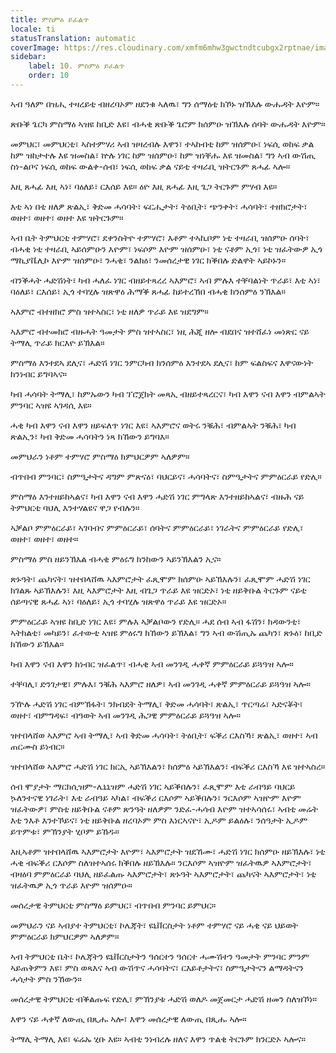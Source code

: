 ```yaml
---
title: ምስምዕ ይፈልጥ
locale: ti
statusTranslation: automatic
coverImage: https://res.cloudinary.com/xmfm6mhw3gwctndtcubgx2rptnae/image/upload/v1740337243/small_cover_educacion_fundamental_a051170f1c.webp
sidebar:
    label: 10. ምስምዕ ይፈልጥ
    order: 10
---
```

ኣብ ዓለም በዝሒ ተዛረይቲ ብዘረባኦም ዘደንቁ ኣለዉ፣ ግን ሰማዕቲ ክኾኑ ዝኽእሉ ውሑዳት እዮም።

ጽቡቕ ጌርካ ምስማዕ ኣዝዩ ከቢድ እዩ፣ ብሓቂ ጽቡቕ ጌሮም ክሰምዑ ዝኽእሉ ሰባት ውሑዳት እዮም።

መምህር፣ መምህርቲ፣ ኣስተምሃሪ ኣብ ዝዛረብሉ እዋን፣ ተኣከብቲ ከም ዝሰምዑ፣ ነፍሲ ወከፍ ቃል ከም ዝከታተሉ እዩ ዝመስል፣ ኵሉ ነገር ከም ዝሰምዑ፣ ከም ዝነቐሑ እዩ ዝመስል፣ ግን ኣብ ውሽጢ ስነ-ልቦና ነፍሲ ወከፍ ውልቀ-ሰብ፣ ነፍሲ ወከፍ ቃል ናይቲ ተዛራቢ ዝትርጉም ጸሓፊ ኣሎ።

እዚ ጸሓፊ እዚ ኣነ፣ ባዕለይ፣ ርእሰይ እዩ። ዕዮ እዚ ጸሓፊ እዚ ጌጋ ትርጉም ምሃብ እዩ።

እቲ ኣነ በቲ ዘለዎ ጽልኢ፣ ቅድመ ሓሳባት፣ ፍርሒታት፣ ትዕቢት፣ ጭንቀት፣ ሓሳባት፣ ተዘክሮታት፣ ወዘተ፣ ወዘተ፣ ወዘተ እዩ ዝትርጉም።

ኣብ ቤት ትምህርቲ ተምሃሮ፣ ደቀንስትዮ ተምሃሮ፣ እቶም ተኣኪቦም ነቲ ተዛራቢ ዝሰምዑ ሰባት፣ ብሓቂ ነቲ ተዛራቢ ኣይሰምዑን እዮም፣ ነፍሶም እዮም ዝሰምዑ፣ ነቲ ናቶም ኢጎ፣ ነቲ ዝፈትውዎ ኢጎ ማኪያቬሊኮ እዮም ዝሰምዑ፣ ንሓቂ፣ ንልክዕ፣ ንመሰረታዊ ነገር ክቕበሉ ድልዋት ኣይኮኑን።

ብንቕሓት ሓድሽነት፣ ካብ ሓለፈ ነገር ብዘይተጻረረ ኣእምሮ፣ ኣብ ምሉእ ተቐባልነት ጥራይ፣ እቲ ኣነ፣ ባዕለይ፣ ርእሰይ፣ ኢጎ ተባሂሉ ዝጽዋዕ ሕማቕ ጸሓፊ ከይተረኸበ ብሓቂ ክንሰምዕ ንኽእል።

ኣእምሮ ብተዘክሮ ምስ ዝተኣስር፣ ነቲ ዘለዎ ጥራይ እዩ ዝደግም።

ኣእምሮ ብተመክሮ ብዙሓት ዓመታት ምስ ዝተኣስር፣ ነዚ ሕጂ ዘሎ ብደበና ዝተሸፈነ መነጽር ናይ ትማሊ ጥራይ ክርእዮ ይኽእል።

ምስማዕ እንተደኣ ደሊና፣ ሓድሽ ነገር ንምርካብ ክንሰምዕ እንተደኣ ደሊና፣ ከም ፍልስፍና እዋናውነት ክንነብር ይግባኣና።

ካብ ሓሳባት ትማሊ፣ ከምኡውን ካብ ፕሮጀክት መጻኢ ብዘይተጻረርና፣ ካብ እዋን ናብ እዋን ብምልኣት ምንባር ኣዝዩ ኣገዳሲ እዩ።

ሓቂ ካብ እዋን ናብ እዋን ዘይፍለጥ ነገር እዩ፣ ኣእምሮና ወትሩ ንቑሕ፣ ብምልኣት ንቑሕ፣ ካብ ጽልኢን፣ ካብ ቅድመ ሓሳባትን ነጻ ክኸውን ይግባእ።

መምህራን ነቶም ተምሃሮ ምስማዕ ክምህርዎም ኣለዎም።

ብጥበብ ምንባር፣ ስምዒታትና ዳግም ምጽናዕ፣ ባህርይና፣ ሓሳባትና፣ ስምዒታትና ምምዕርራይ የድሊ።

ምስማዕ እንተዘይከኣልና፣ ካብ እዋን ናብ እዋን ሓድሽ ነገር ምግላጽ እንተዘይከኣልና፣ ብዙሕ ናይ ትምህርቲ ባህሊ እንተሃልዩና ዋጋ የብሉን።

ኣቓልቦ ምምዕርራይ፣ ኣገባብና ምምዕርራይ፣ ሰባትና ምምዕርራይ፣ ነገራትና ምምዕርራይ የድሊ፣ ወዘተ፣ ወዘተ፣ ወዘተ።

ምስማዕ ምስ ዘይንኽእል ብሓቂ ምዕሩግ ክንከውን ኣይንኽእልን ኢና።

ጽኑዓት፣ ጨካናት፣ ዝተበላሸዉ ኣእምሮታት ፈጺሞም ክሰምዑ ኣይኽእሉን፣ ፈጺሞም ሓድሽ ነገር ክገልጹ ኣይኽእሉን፣ እዚ ኣእምሮታት እዚ ብጌጋ ጥራይ እዩ ዝርድኦ፣ ነቲ ዘይቅቡል ትርጉም ናይቲ ሰይጣናዊ ጸሓፊ ኣነ፣ ባዕለይ፣ ኢጎ ተባሂሉ ዝጽዋዕ ጥራይ እዩ ዝርድኦ።

ምምዕርራይ ኣዝዩ ከቢድ ነገር እዩ፣ ምሉእ ኣቓልቦውን የድሊ። ሓደ ሰብ ኣብ ፋሽን፣ ክዳውንቲ፣ ኣትክልቲ፣ መካይን፣ ፈተውቲ ኣዝዩ ምዕሩግ ክኸውን ይኽእል፣ ግን ኣብ ውሽጢኡ ጨካን፣ ጽኑዕ፣ ከቢድ ክኸውን ይኽእል።

ካብ እዋን ናብ እዋን ክነብር ዝፈልጥ፣ ብሓቂ ኣብ መንገዲ ሓቀኛ ምምዕርራይ ይጓዓዝ ኣሎ።

ተቐባሊ፣ ድንገታዊ፣ ምሉእ፣ ንቑሕ ኣእምሮ ዘለዎ፣ ኣብ መንገዲ ሓቀኛ ምምዕርራይ ይጓዓዝ ኣሎ።

ንዅሉ ሓድሽ ነገር ብምኽፋት፣ ንክብደት ትማሊ፣ ቅድመ ሓሳባት፣ ጽልኢ፣ ጥርጣሬ፣ ኣድናቖት፣ ወዘተ፣ ብምግዳፍ፣ ብዓወት ኣብ መንገዲ ሕጋዊ ምምዕርራይ ይጓዓዝ ኣሎ።

ዝተበላሸወ ኣእምሮ ኣብ ትማሊ፣ ኣብ ቅድመ ሓሳባት፣ ትዕቢት፣ ፍቕሪ ርእስኻ፣ ጽልኢ፣ ወዘተ፣ ኣብ ጠርሙስ ይነብር።

ዝተበላሸወ ኣእምሮ ሓድሽ ነገር ክርኢ ኣይኽእልን፣ ክሰምዕ ኣይኽእልን፣ ብፍቕሪ ርእስኻ እዩ ዝተኣስረ።

ሰብ ሞያታት ማርክሲዝም-ሌኒኒዝም ሓድሽ ነገር ኣይቕበሉን፣ ፈጺሞም እቲ ራብዓይ ባህርይ ኴለንተናዊ ነገራት፣ እቲ ራብዓይ ኣካል፣ ብፍቕሪ ርእሶም ኣይቕበሉን፣ ንርእሶም ኣዝዮም እዮም ዝፈትውዎ፣ ምስቲ ዘይቅቡል ናቶም ጽንዓት ዘለዎም ንድፈ-ሓሳብ እዮም ዝተኣሳሰሩ፣ ኣብቲ መሬት እቲ ንእቶ እንተኾይና፣ ነቲ ዘይቅቡል ዘረባኦም ምስ እነርኣናዮ፣ ኢዶም ይልዕሉ፣ ንሰዓታት ኢዶም ይጥምቱ፣ ምኽንያት ሂቦም ይኸዱ።

እዚኣቶም ዝተበላሸዉ ኣእምሮታት እዮም፣ ኣእምሮታት ዝደኸሙ፣ ሓድሽ ነገር ክሰምዑ ዘይኽእሉ፣ ነቲ ሓቂ ብፍቕሪ ርእሶም ስለዝተኣሰሩ ክቕበሉ ዘይኽእሉ። ንርእሶም ኣዝዮም ዝፈትዉዎ ኣእምሮታት፣ ብዛዕባ ምምዕርራይ ባህሊ ዘይፈልጡ ኣእምሮታት፣ ጽኑዓት ኣእምሮታት፣ ጨካናት ኣእምሮታት፣ ነቲ ዝፈትዉዎ ኢጎ ጥራይ እዮም ዝሰምዑ።

መሰረታዊ ትምህርቲ ምስማዕ ይምህር፣ ብጥበብ ምንባር ይምህር።

መምህራን ናይ ኣብያተ ትምህርቲ፣ ኮሌጃት፣ ዩኒቨርስታት ነቶም ተምሃሮ ናይ ሓቂ ናይ ህይወት ምምዕርራይ ክምህርዎም ኣለዎም።

ኣብ ትምህርቲ ቤት፣ ኮሌጃትን ዩኒቨርስታትን ዓሰርተን ዓሰርተ ሓሙሽተን ዓመታት ምንባር ምንም ኣይጠቅምን እዩ፣ ምስ ወጻእና ኣብ ውሽጥና ሓሳባትና፣ ርእይቶታትና፣ ስምዒታትናን ልማዳትናን ሓሳታት ምስ ንኸውን።

መሰረታዊ ትምህርቲ ብቕልጡፍ የድሊ፣ ምኽንያቱ ሓድሽ ወለዶ መጀመርታ ሓድሽ ዘመን ስለዝኾነ።

እዋን ናይ ሓቀኛ ለውጢ በጺሑ ኣሎ፣ እዋን መሰረታዊ ለውጢ በጺሑ ኣሎ።

ትማሊ ትማሊ እዩ፣ ፍሬኡ ሂቡ እዩ። ኣብቲ ንነብረሉ ዘለና እዋን ጥልቂ ትርጉም ክንርድኦ ኣሎና።

